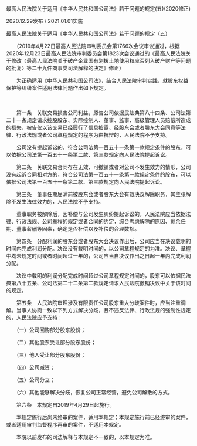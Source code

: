 最高人民法院关于适用《中华人民共和国公司法》若干问题的规定(五)(2020修正) 

2020.12.29发布 / 2021.01.01实施

最高人民法院关于适用《中华人民共和国公司法》若干问题的规定（五）

　　（2019年4月22日最高人民法院审判委员会第1766次会议审议通过，根据2020年12月23日最高人民法院审判委员会第1823次会议通过的《最高人民法院关于修改〈最高人民法院关于破产企业国有划拨土地使用权应否列入破产财产等问题的批复〉等二十九件商事类司法解释的决定》修正）

　　为正确适用《中华人民共和国公司法》，结合人民法院审判实践，就股东权益保护等纠纷案件适用法律问题作出如下规定。

　　

　　第一条　关联交易损害公司利益，原告公司依据民法典第八十四条、公司法第二十一条规定请求控股股东、实际控制人、董事、监事、高级管理人员赔偿所造成的损失，被告仅以该交易已经履行了信息披露、经股东会或者股东大会同意等法律、行政法规或者公司章程规定的程序为由抗辩的，人民法院不予支持。

　　公司没有提起诉讼的，符合公司法第一百五十一条第一款规定条件的股东，可以依据公司法第一百五十一条第二款、第三款规定向人民法院提起诉讼。

　　第二条　关联交易合同存在无效、可撤销或者对公司不发生效力的情形，公司没有起诉合同相对方的，符合公司法第一百五十一条第一款规定条件的股东，可以依据公司法第一百五十一条第二款、第三款规定向人民法院提起诉讼。

　　第三条　董事任期届满前被股东会或者股东大会有效决议解除职务，其主张解除不发生法律效力的，人民法院不予支持。

　　董事职务被解除后，因补偿与公司发生纠纷提起诉讼的，人民法院应当依据法律、行政法规、公司章程的规定或者合同的约定，综合考虑解除的原因、剩余任期、董事薪酬等因素，确定是否补偿以及补偿的合理数额。

　　第四条　分配利润的股东会或者股东大会决议作出后，公司应当在决议载明的时间内完成利润分配。决议没有载明时间的，以公司章程规定的为准。决议、章程中均未规定时间或者时间超过一年的，公司应当自决议作出之日起一年内完成利润分配。

　　决议中载明的利润分配完成时间超过公司章程规定时间的，股东可以依据民法典第八十五条、公司法第二十二条第二款规定请求人民法院撤销决议中关于该时间的规定。

　　第五条　人民法院审理涉及有限责任公司股东重大分歧案件时，应当注重调解。当事人协商一致以下列方式解决分歧，且不违反法律、行政法规的强制性规定的，人民法院应予支持：

　　（一）公司回购部分股东股份；

　　（二）其他股东受让部分股东股份；

　　（三）他人受让部分股东股份；

　　（四）公司减资；

　　（五）公司分立；

　　（六）其他能够解决分歧，恢复公司正常经营，避免公司解散的方式。

　　第六条　本规定自2019年4月29日起施行。

　　本规定施行后尚未终审的案件，适用本规定；本规定施行前已经终审的案件，或者适用审判监督程序再审的案件，不适用本规定。

　　本院以前发布的司法解释与本规定不一致的，以本规定为准。